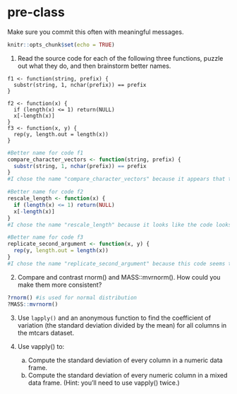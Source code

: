 # pre-class


Make sure you commit this often with meaningful messages. 



```r
knitr::opts_chunk$set(echo = TRUE)
```


1. Read the source code for each of the following three functions, puzzle out what they do, and then brainstorm better names.

```
f1 <- function(string, prefix) {
  substr(string, 1, nchar(prefix)) == prefix
}

f2 <- function(x) {
  if (length(x) <= 1) return(NULL)
  x[-length(x)]
}
f3 <- function(x, y) {
  rep(y, length.out = length(x))
}
```
```r
#Better name for code f1
compare_character_vectors <- function(string, prefix) {  
  substr(string, 1, nchar(prefix)) == prefix 
}
#I chose the name "compare_character_vectors" because it appears that the function is comparing substrings in string data starting at the first position and number of character in the prefix data to the prefix data see if they are equal

#Better name for code f2
rescale_length <- function(x) {
  if (length(x) <= 1) return(NULL)
  x[-length(x)]
}
#I chose the name "rescale_length" because it looks like the code looks at the length of x and returns NULL if the lenght of x is less than or equal to 1, then shifts the length of x back by 1 for every input of x greater than 1

#Better name for code f3
replicate_second_argument <- function(x, y) {
  rep(y, length.out = length(x))
}
#I chose the name "replicate_second_argument" because this code seems to output only the value for the second argument while ignoring the first argument 
```

2. Compare and contrast rnorm() and MASS::mvrnorm(). How could you make them more consistent?
```r
?rnorm() #is used for normal distribution
?MASS::mvrnorm()
```


3. Use `lapply()` and an anonymous function to find the coefficient of variation (the standard deviation divided by the mean) for all columns in the mtcars dataset. 

4. Use vapply() to:
    a. Compute the standard deviation of every column in a numeric data frame.
    b. Compute the standard deviation of every numeric column in a mixed data frame. (Hint: you’ll need to use vapply() twice.)
